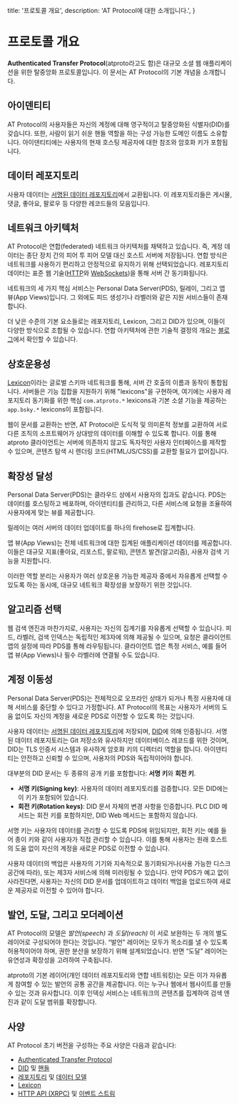   title: '프로토콜 개요',
  description: 'AT Protocol에 대한 소개입니다.',
}

# 프로토콜 개요

**Authenticated Transfer Protocol**(atproto라고도 함)은 대규모 소셜 웹 애플리케이션을 위한 탈중앙화 프로토콜입니다. 이 문서는 AT Protocol의 기본 개념을 소개합니다.

## 아이덴티티

AT Protocol의 사용자들은 자신의 계정에 대해 영구적이고 탈중앙화된 식별자(DID)를 갖습니다. 또한, 사람이 읽기 쉬운 핸들 역할을 하는 구성 가능한 도메인 이름도 소유합니다. 아이덴티티에는 사용자의 현재 호스팅 제공자에 대한 참조와 암호화 키가 포함됩니다.

## 데이터 레포지토리

사용자 데이터는 [서명된 데이터 레포지토리](/guides/data-repos)에서 교환됩니다. 이 레포지토리들은 게시물, 댓글, 좋아요, 팔로우 등 다양한 레코드들의 모음입니다.

## 네트워크 아키텍처

AT Protocol은 연합(federated) 네트워크 아키텍처를 채택하고 있습니다. 즉, 계정 데이터는 종단 장치 간의 피어 투 피어 모델 대신 호스트 서버에 저장됩니다. 연합 방식은 네트워크를 사용하기 편리하고 안정적으로 유지하기 위해 선택되었습니다. 레포지토리 데이터는 표준 웹 기술([HTTP](/specs/xrpc)와 [WebSockets](/specs/event-stream))을 통해 서버 간 동기화됩니다.

네트워크의 세 가지 핵심 서비스는 Personal Data Server(PDS), 릴레이, 그리고 앱 뷰(App Views)입니다. 그 외에도 피드 생성기나 라벨러와 같은 지원 서비스들이 존재합니다.

더 낮은 수준의 기본 요소들로는 레포지토리, Lexicon, 그리고 DID가 있으며, 이들이 다양한 방식으로 조합될 수 있습니다. 연합 아키텍처에 관한 기술적 결정의 개요는 [블로그](https://bsky.social/about/blog/5-5-2023-federation-architecture)에서 확인할 수 있습니다.

## 상호운용성

[Lexicon](/specs/lexicon)이라는 글로벌 스키마 네트워크를 통해, 서버 간 호출의 이름과 동작이 통합됩니다. 서버들은 기능 집합을 지원하기 위해 "lexicons"을 구현하며, 여기에는 사용자 레포지토리 동기화를 위한 핵심 `com.atproto.*` lexicons과 기본 소셜 기능을 제공하는 `app.bsky.*` lexicons이 포함됩니다.

웹이 문서를 교환하는 반면, AT Protocol은 도식적 및 의미론적 정보를 교환하여 서로 다른 조직의 소프트웨어가 상대방의 데이터를 이해할 수 있도록 합니다. 이를 통해 atproto 클라이언트는 서버에 의존하지 않고도 독자적인 사용자 인터페이스를 제작할 수 있으며, 콘텐츠 탐색 시 렌더링 코드(HTML/JS/CSS)를 교환할 필요가 없어집니다.

## 확장성 달성

Personal Data Server(PDS)는 클라우드 상에서 사용자의 집과도 같습니다. PDS는 데이터를 호스팅하고 배포하며, 아이덴티티를 관리하고, 다른 서비스에 요청을 조율하여 사용자에게 맞는 뷰를 제공합니다.

릴레이는 여러 서버의 데이터 업데이트를 하나의 firehose로 집계합니다.

앱 뷰(App Views)는 전체 네트워크에 대한 집계된 애플리케이션 데이터를 제공합니다. 이들은 대규모 지표(좋아요, 리포스트, 팔로워), 콘텐츠 발견(알고리즘), 사용자 검색 기능을 지원합니다.

이러한 역할 분리는 사용자가 여러 상호운용 가능한 제공자 중에서 자유롭게 선택할 수 있도록 하는 동시에, 대규모 네트워크 확장성을 보장하기 위한 것입니다.

## 알고리즘 선택

웹 검색 엔진과 마찬가지로, 사용자는 자신의 집계기를 자유롭게 선택할 수 있습니다. 피드, 라벨러, 검색 인덱스는 독립적인 제3자에 의해 제공될 수 있으며, 요청은 클라이언트 앱의 설정에 따라 PDS를 통해 라우팅됩니다. 클라이언트 앱은 특정 서비스, 예를 들어 앱 뷰(App Views)나 필수 라벨러에 연결될 수도 있습니다.

## 계정 이동성

Personal Data Server(PDS)는 전체적으로 오프라인 상태가 되거나 특정 사용자에 대해 서비스를 중단할 수 있다고 가정합니다. AT Protocol의 목표는 사용자가 서버의 도움 없이도 자신의 계정을 새로운 PDS로 이전할 수 있도록 하는 것입니다.

사용자 데이터는 [서명된 데이터 레포지토리](/guides/data-repos)에 저장되며, [DID](/guides/identity)에 의해 인증됩니다. 서명된 데이터 레포지토리는 Git 저장소와 유사하지만 데이터베이스 레코드를 위한 것이며, DID는 TLS 인증서 시스템과 유사하게 암호화 키의 디렉터리 역할을 합니다. 아이덴티티는 안전하고 신뢰할 수 있으며, 사용자의 PDS와 독립적이어야 합니다.

대부분의 DID 문서는 두 종류의 공개 키를 포함합니다: **서명 키**와 **회전 키**.

* **서명 키(Signing key)**: 사용자의 데이터 레포지토리를 검증합니다. 모든 DID에는 이 키가 포함되어 있습니다.
* **회전 키(Rotation keys)**: DID 문서 자체의 변경 사항을 인증합니다. PLC DID 메서드는 회전 키를 포함하지만, DID Web 메서드는 포함하지 않습니다.

서명 키는 사용자의 데이터를 관리할 수 있도록 PDS에 위임되지만, 회전 키는 예를 들어 종이 키와 같이 사용자가 직접 관리할 수 있습니다. 이를 통해 사용자는 원래 호스트의 도움 없이 자신의 계정을 새로운 PDS로 이전할 수 있습니다.

사용자 데이터의 백업은 사용자의 기기와 지속적으로 동기화되거나(사용 가능한 디스크 공간에 따라), 또는 제3자 서비스에 의해 미러링될 수 있습니다. 만약 PDS가 예고 없이 사라진다면, 사용자는 자신의 DID 문서를 업데이트하고 데이터 백업을 업로드하여 새로운 제공자로 이전할 수 있어야 합니다.

## 발언, 도달, 그리고 모더레이션

AT Protocol의 모델은 _발언(speech)_ 과 _도달(reach)_ 이 서로 보완하는 두 개의 별도 레이어로 구성되어야 한다는 것입니다. “발언” 레이어는 모두가 목소리를 낼 수 있도록 허용적이어야 하며, 권한 분산을 보장하기 위해 설계되었습니다. 반면 “도달” 레이어는 유연성과 확장성을 고려하여 구축됩니다.

atproto의 기본 레이어(개인 데이터 레포지토리와 연합 네트워킹)는 모든 이가 자유롭게 참여할 수 있는 발언의 공통 공간을 제공합니다. 이는 누구나 웹에서 웹사이트를 만들 수 있는 것과 유사합니다. 이후 인덱싱 서비스는 네트워크의 콘텐츠를 집계하여 검색 엔진과 같이 도달 범위를 확장합니다.

## 사양

AT Protocol 초기 버전을 구성하는 주요 사양은 다음과 같습니다:

- [Authenticated Transfer Protocol](/specs/atp)
- [DID](/specs/did) 및 [핸들](/specs/handle)
- [레포지토리](/specs/repository) 및 [데이터 모델](/specs/data-model)
- [Lexicon](/specs/lexicon)
- [HTTP API (XRPC)](/specs/xrpc) 및 [이벤트 스트림](/specs/event-stream)
